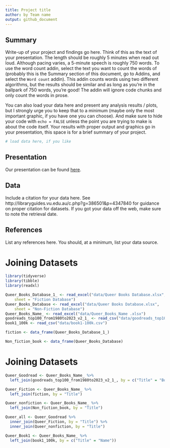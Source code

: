 ```yaml
---
title: Project title
author: by Team name
output: github_document
---
```


## Summary

Write-up of your project and findings go here. 
Think of this as the text of your presentation. 
The length should be roughly 5 minutes when read out loud.
Although pacing varies, a 5-minute speech is roughly 750 words. 
To use the word count addin, select the text you want to count the words of (probably this is the 
Summary section of this document, go to Addins, and select the `Word count` addin).
This addin counts words using two different algorithms, but the results should be similar and as long as you're in the ballpark of 750 words, you're good! 
The addin will ignore code chunks and only count the words in prose.

You can also load your data here and present any analysis results / plots, but I strongly urge you to keep that to a minimum (maybe only the most important graphic, if you have one you can choose). 
And make sure to hide your code with  `echo = FALSE` unless the point you are trying to make is about the code itself.
Your results with proper output and graphics go in your presentation, this space is for a brief summary of your project.

```r
# load data here, if you like
```

## Presentation

Our presentation can be found [here](presentation/presentation.html).

## Data 

Include a citation for your data here. 
See http://libraryguides.vu.edu.au/c.php?g=386501&p=4347840 for guidance on proper citation for datasets. 
If you got your data off the web, make sure to note the retrieval date.

## References

List any references here. You should, at a minimum, list your data source.


# Joining Datasets

```r
library(tidyverse)
library(tibble)
library(readxl)
```

```r
Queer_Books_Database_1_ <- read_excel("data/Queer Books Database.xlsx", 
    sheet = "Fiction Database")
Queer_Books_Database <- read_excel("data/Queer Books Database.xlsx", 
    sheet = "Non-Fiction Database")
Queer_Books_Name_ <- read_excel("data/Queer_Books_Name .xlsx")
goodreads_top100_from1980to2023_v2_1_ <- read_csv("data/goodreads_top100_from1980to2023_v2 (1).csv")
book1_100k <- read_csv("data/book1-100k.csv")
```

```r
fiction <- data_frame(Queer_Books_Database_1_)
```

```r
Non_fiction_book <- data_frame(Queer_Books_Database)
```

# Joining Datasets

```r
Queer_Goodread <- Queer_Books_Name_ %>% 
  left_join(goodreads_top100_from1980to2023_v2_1_, by = c("Title" = "Book"))
```

```r
Queer_Fiction <- Queer_Books_Name_ %>% 
  left_join(fiction, by = "Title")
```

```r
Queer_nonfiction <- Queer_Books_Name_ %>% 
  left_join(Non_fiction_book, by = "Title")
```

```r
Queer_all <- Queer_Goodread %>% 
  inner_join(Queer_Fiction, by = "Title") %>% 
  inner_join(Queer_nonfiction, by = "Title")
```

```r
Queer_Book1 <- Queer_Books_Name_ %>% 
  left_join(book1_100k, by = c("Title" = "Name"))
```

```r

```



